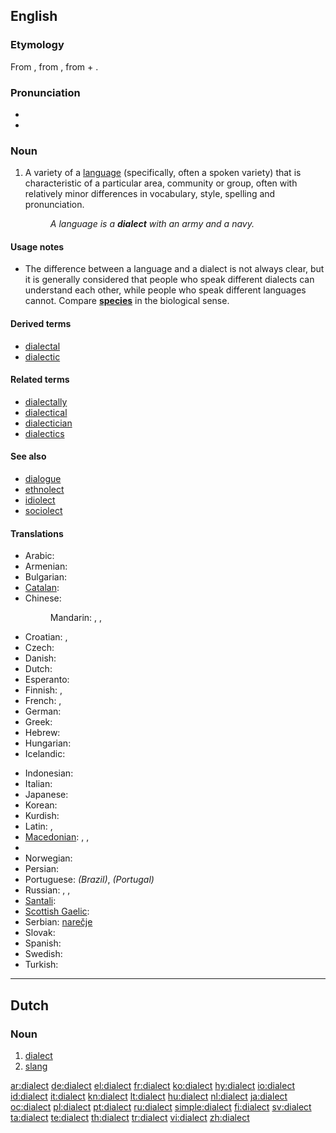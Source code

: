 ==English==
{{wikipedia}}

===Etymology===
From {{etyl|grc}} {{term|διάλεκτος|tr=diálektos||conversation, the language of a country or a place or a nation, the local [[idiom]] which derives from a dominant language|sc=polytonic}}, from {{term|διαλέγομαι|tr=dialégomai||I participate in a [[dialogue]]|sc=polytonic}}, from {{term|διά|tr=diá||inter, through|sc=polytonic}} + {{term|λέγω|tr=légō||I speak|sc=polytonic}}.

===Pronunciation===
* {{IPA|/ˈdɑɪ.ə.ˌlɛkt/}}
* {{audio|En-us-dialect.ogg|Audio (US)}}

===Noun===
{{en-noun}}

# {{linguistics}} A variety of a [[language]] (specifically, often a spoken variety) that is characteristic of a particular area, community or group, often with relatively minor differences in vocabulary, style, spelling and pronunciation.
#: ''A language is a '''dialect''' with an army and a navy.''

====Usage notes====
* The difference between a language and a dialect is not always clear, but it is generally considered that people who speak different dialects can understand each other, while people who speak different languages cannot. Compare '''[[species]]''' in the biological sense.

====Derived terms====
* [[dialectal]]
* [[dialectic]]

====Related terms====
* [[dialectally]]
* [[dialectical]]
* [[dialectician]]
* [[dialectics]]

====See also====
* [[dialogue]]
* [[ethnolect]]
* [[idiolect]]
* [[sociolect]]

====Translations====
{{trans-top|variety of a language}}
* Arabic: {{t|ar|لهجة|f|tr=lahja|sc=Arab}}
* Armenian: {{t+|hy|բարբառ|tr=barbaṙ|sc=Armn|xs=Armenian}}
* Bulgarian: {{t|bg|диалект|m|tr=dialekt|sc=Cyrl}}
* [[Catalan]]: {{t+|ca|dialecte|m}}
* Chinese:
*: Mandarin: {{t|zh|方言|tr=fāngyán|sc=Hani}},  {{qualifier|suffix}} {{t|zh|話|sc=Hani}},  {{t|zh|话|tr=-huà|sc=Hani}}
* Croatian: {{t-|hr|narječje|n|alt=nárjēčje}}, {{t-|hr|dijalekt|m|alt=dijàlekt}}
* Czech: {{t+|cs|nářečí|n}}
* Danish: {{t-|da|dialekt|c}}
* Dutch: {{t+|nl|dialect|n}}
* Esperanto: {{t-|eo|dialekto|xs=Esperanto}}
* Finnish: {{t+|fi|murre}}, {{t|fi|aluemurre}}
* French: {{t+|fr|dialecte|m}},  {{t|fr|patois|m}}
* German: {{t+|de|Dialekt|m}}
* Greek: {{t+|el|διάλεκτος|f|tr=diálektos|sc=Grek}}
* Hebrew: {{t-|he|ניב|m|tr=niv|sc=Hebr}}
* Hungarian: {{t+|hu|nyelvjárás}}
* Icelandic: {{t-|is|mállýska|f}}
{{trans-mid}}
* Indonesian: {{t|id|dialek|xs=Indonesian}}
* Italian: {{t+|it|dialetto|m}}
* Japanese: {{t+|ja|方言|tr=[[ほうげん]], hōgen|sc=Jpan}}
* Korean: {{t+|ko|사투리|tr=saturi|sc=Hang}}
* Kurdish: {{t|ku|زاراو|tr=zaraw|sc=ku-Arab}}
* Latin: {{t-|la|dialectos|f}}, {{t|la|dialectus|f}}
* [[Macedonian]]: {{t|mk|дијалект|m|tr=dijalékt|sc=Cyrl|xs=Macedonian}},  {{t|mk|наречје|n|tr=nárečje|sc=Cyrl|xs=Macedonian}},  {{t-|mk|говор|m|tr=góvor|sc=Cyrl|xs=Macedonian}}
* {{trreq|Maltese}}
* Norwegian: {{t+|no|dialekt|m}}
* Persian: {{t|fa|لحجه|sc=fa-Arab|xs=Persian}}
* Portuguese: {{t+|pt|dialeto|m}} ''(Brazil)'', {{t+|pt|dialecto|m}} ''(Portugal)''
* Russian: {{t|ru|диалект|m|tr=dialékt|sc=Cyrl}},  {{t|ru|наречие|n|tr=naréčije|sc=Cyrl}},  {{t|ru|говор|m|tr=góvor|sc=Cyrl}}
* [[Santali]]: {{tø|sat|ᱵᱳᱞᱤ|tr=boli|sc=Olck}}
* [[Scottish Gaelic]]: {{t-|gd|dualchainnt|f|xs=Scottish Gaelic}}
* Serbian: [[narečje]] {{n}}
* Slovak: {{t|sk|nárečie|n}}
* Spanish: {{t+|es|dialecto|m}}
* Swedish: {{t+|sv|dialekt|c}}
* Turkish: {{t|tr|lehçe}}
{{trans-bottom}}

----

==Dutch==

===Noun===
{{infl|nl|noun|g=n}}

# [[#English|dialect]]
# [[slang]]

[[ar:dialect]]
[[de:dialect]]
[[el:dialect]]
[[fr:dialect]]
[[ko:dialect]]
[[hy:dialect]]
[[io:dialect]]
[[id:dialect]]
[[it:dialect]]
[[kn:dialect]]
[[lt:dialect]]
[[hu:dialect]]
[[nl:dialect]]
[[ja:dialect]]
[[oc:dialect]]
[[pl:dialect]]
[[pt:dialect]]
[[ru:dialect]]
[[simple:dialect]]
[[fi:dialect]]
[[sv:dialect]]
[[ta:dialect]]
[[te:dialect]]
[[th:dialect]]
[[tr:dialect]]
[[vi:dialect]]
[[zh:dialect]]